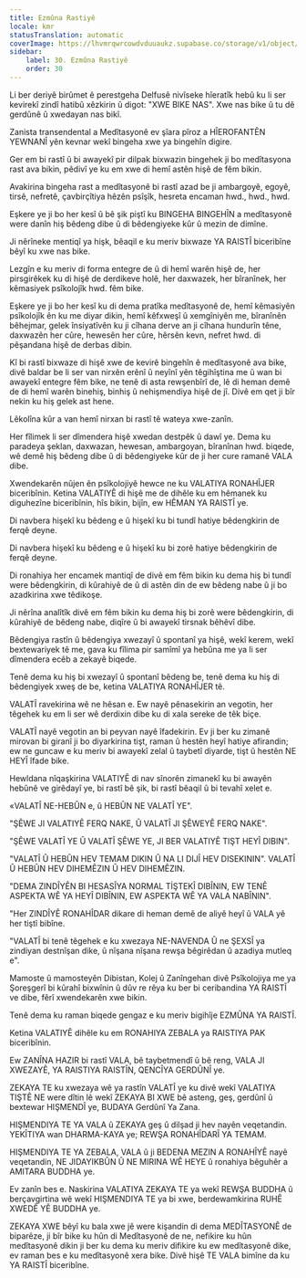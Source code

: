```yaml
---
title: Ezmûna Rastiyê
locale: kmr
statusTranslation: automatic
coverImage: https://lhvmrqwrcowdvduuaukz.supabase.co/storage/v1/object/public/strapi-uploads/small_cover-educacion-fundamental.webp-2d51a7828a2b1309555be27f7e2a61a0.webp
sidebar:
    label: 30. Ezmûna Rastiyê
    order: 30
---
```

Li ber deriyê birûmet ê perestgeha Delfusê nivîseke hîeratîk hebû ku li ser kevirekî zindî hatibû xêzkirin û digot: "XWE BIKE NAS". Xwe nas bike û tu dê gerdûnê û xwedayan nas bikî.

Zanista transendental a Medîtasyonê ev şîara pîroz a HÎEROFANTÊN YEWNANÎ yên kevnar wekî bingeha xwe ya bingehîn digire.

Ger em bi rastî û bi awayekî pir dilpak bixwazin bingehek ji bo medîtasyona rast ava bikin, pêdivî ye ku em xwe di hemî astên hişê de fêm bikin.

Avakirina bingeha rast a medîtasyonê bi rastî azad be ji ambargoyê, egoyê, tirsê, nefretê, çavbirçîtiya hêzên psîşîk, hesreta encaman hwd., hwd., hwd.

Eşkere ye ji bo her kesî û bê şik piştî ku BINGEHA BINGEHÎN a medîtasyonê were danîn hiş bêdeng dibe û di bêdengiyeke kûr û mezin de dimîne.

Ji nêrîneke mentiqî ya hişk, bêaqil e ku meriv bixwaze YA RAISTÎ biceribîne bêyî ku xwe nas bike.

Lezgîn e ku meriv di forma entegre de û di hemî warên hişê de, her pirsgirêkek ku di hişê de derdikeve holê, her daxwazek, her bîranînek, her kêmasiyek psîkolojîk hwd. fêm bike.

Eşkere ye ji bo her kesî ku di dema pratîka medîtasyonê de, hemî kêmasiyên psîkolojîk ên ku me diyar dikin, hemî kêfxweşî û xemgîniyên me, bîranînên bêhejmar, gelek însiyatîvên ku ji cîhana derve an ji cîhana hundurîn têne, daxwazên her cûre, hewesên her cûre, hêrsên kevn, nefret hwd. di pêşandana hişê de derbas dibin.

Kî bi rastî bixwaze di hişê xwe de kevirê bingehîn ê medîtasyonê ava bike, divê baldar be li ser van nirxên erênî û neyînî yên têgihîştina me û wan bi awayekî entegre fêm bike, ne tenê di asta rewşenbîrî de, lê di heman demê de di hemî warên binehiş, binhiş û nehişmendiya hişê de jî. Divê em qet ji bîr nekin ku hiş gelek ast hene.

Lêkolîna kûr a van hemî nirxan bi rastî tê wateya xwe-zanîn.

Her fîlimek li ser dîmendera hişê xwedan destpêk û dawî ye. Dema ku paradeya şeklan, daxwazan, hewesan, ambargoyan, bîranînan hwd. biqede, wê demê hiş bêdeng dibe û di bêdengiyeke kûr de ji her cure ramanê VALA dibe.

Xwendekarên nûjen ên psîkolojiyê hewce ne ku VALATIYA RONAHÎJER biceribînin. Ketina VALATIYÊ di hişê me de dihêle ku em hêmanek ku diguhezîne biceribînin, hîs bikin, bijîn, ew HÊMAN YA RAISTÎ ye.

Di navbera hişekî ku bêdeng e û hişekî ku bi tundî hatiye bêdengkirin de ferqê deyne.

Di navbera hişekî ku bêdeng e û hişekî ku bi zorê hatiye bêdengkirin de ferqê deyne.

Di ronahiya her encamek mantiqî de divê em fêm bikin ku dema hiş bi tundî were bêdengkirin, di kûrahiyê de û di astên din de ew bêdeng nabe û ji bo azadkirina xwe têdikoşe.

Ji nêrîna analîtîk divê em fêm bikin ku dema hiş bi zorê were bêdengkirin, di kûrahiyê de bêdeng nabe, diqîre û bi awayekî tirsnak bêhêvî dibe.

Bêdengiya rastîn û bêdengiya xwezayî û spontanî ya hişê, wekî kerem, wekî bextewariyek tê me, gava ku fîlima pir samîmî ya hebûna me ya li ser dîmendera ecêb a zekayê biqede.

Tenê dema ku hiş bi xwezayî û spontanî bêdeng be, tenê dema ku hiş di bêdengiyek xweş de be, ketina VALATIYA RONAHÎJER tê.

VALATÎ ravekirina wê ne hêsan e. Ew nayê pênasekirin an vegotin, her têgehek ku em li ser wê derdixin dibe ku di xala sereke de têk biçe.

VALATÎ nayê vegotin an bi peyvan nayê îfadekirin. Ev ji ber ku zimanê mirovan bi giranî ji bo diyarkirina tişt, raman û hestên heyî hatiye afirandin; ew ne guncaw e ku meriv bi awayekî zelal û taybetî diyarde, tişt û hestên NE HEYÎ îfade bike.

Hewldana nîqaşkirina VALATIYÊ di nav sînorên zimanekî ku bi awayên hebûnê ve girêdayî ye, bi rastî bê şik, bi rastî bêaqil û bi tevahî xelet e.

«VALATÎ NE-HEBÛN e, û HEBÛN NE VALATÎ YE".

"ŞÊWE JI VALATIYÊ FERQ NAKE, Û VALATÎ JI ŞÊWEYÊ FERQ NAKE".

"ŞÊWE VALATÎ YE Û VALATÎ ŞÊWE YE, JI BER VALATIYÊ TIŞT HEYÎ DIBIN".

"VALATÎ Û HEBÛN HEV TEMAM DIKIN Û NA LI DIJÎ HEV DISEKININ". VALATÎ Û HEBÛN HEV DIHEMÊZIN Û HEV DIHEMÊZIN.

"DEMA ZINDÎYÊN BI HESASÎYA NORMAL TİŞTEKÎ DIBÎNIN, EW TENÊ ASPEKTA WÊ YA HEYÎ DIBÎNIN, EW ASPEKTA WÊ YA VALA NABÎNIN".

"Her ZINDÎYÊ RONAHÎDAR dikare di heman demê de aliyê heyî û VALA yê her tiştî bibîne.

"VALATÎ bi tenê têgehek e ku xwezaya NE-NAVENDA Û ne ŞEXSÎ ya zindiyan destnîşan dike, û nîşana nîşana rewşa bêgirêdan û azadiya mutleq e".

Mamoste û mamosteyên Dibistan, Kolej û Zanîngehan divê Psîkolojiya me ya Şoreşgerî bi kûrahî bixwînin û dûv re rêya ku ber bi ceribandina YA RAISTÎ ve dibe, fêrî xwendekarên xwe bikin.

Tenê dema ku raman biqede gengaz e ku meriv bigihîje EZMÛNA YA RAISTÎ.

Ketina VALATIYÊ dihêle ku em RONAHIYA ZEBALA ya RAISTIYA PAK biceribînin.

Ew ZANÎNA HAZIR bi rastî VALA, bê taybetmendî û bê reng, VALA JI XWEZAYÊ, YA RAISTIYA RAISTÎN, QENCÎYA GERDÛNÎ ye.

ZEKAYA TE ku xwezaya wê ya rastîn VALATÎ ye ku divê wekî VALATIYA TIŞTÊ NE were dîtin lê wekî ZEKAYA BI XWE bê asteng, geş, gerdûnî û bextewar HIŞMENDÎ ye, BUDAYA Gerdûnî Ya Zana.

HIŞMENDIYA TE YA VALA û ZEKAYA geş û dilşad ji hev nayên veqetandin. YEKÎTIYA wan DHARMA-KAYA ye; REWŞA RONAHÎDARÎ YA TEMAM.

HIŞMENDIYA TE YA ZEBALA, VALA û ji BEDENA MEZIN A RONAHÎYÊ nayê veqetandin, NE JIDAYIKBÛN Û NE MIRINA WÊ HEYE û ronahiya bêguhêr a AMITARA BUDDHA ye.

Ev zanîn bes e. Naskirina VALATIYA ZEKAYA TE ya wekî REWŞA BUDDHA û berçavgirtina wê wekî HIŞMENDIYA TE ya bi xwe, berdewamkirina RUHÊ XWEDÊ YÊ BUDDHA ye.

ZEKAYA XWE bêyî ku bala xwe jê were kişandin di dema MEDÎTASYONÊ de biparêze, ji bîr bike ku hûn di Medîtasyonê de ne, nefikire ku hûn medîtasyonê dikin ji ber ku dema ku meriv difikire ku ew medîtasyonê dike, ev raman bes e ku medîtasyonê xera bike. Divê hişê TE VALA bimîne da ku YA RAISTÎ biceribîne.
